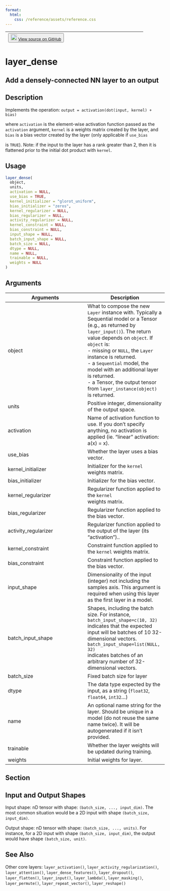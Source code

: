 ```yaml
---
format:
  html:
    css: /reference/assets/reference.css
---
```


| <button class="button"> ![](/reference/assets/GitHub-Mark-32px.png){width="20"} [View source on GitHub](https://github.com/rstudio/keras//blob/main/R/layers-core.R#L98) </button> |
|:------------------------------:|:--------------------------------------:|

# layer_dense

## Add a densely-connected NN layer to an output

## Description

Implements the operation: `output = activation(dot(input, kernel) + bias)`

where `activation` is the element-wise activation function passed as the `activation` argument, `kernel` is a weights matrix created by the layer, and `bias` is a bias vector created by the layer (only applicable if `use_bias`

is `TRUE`). Note: if the input to the layer has a rank greater than 2, then it is flattened prior to the initial dot product with `kernel`. 


## Usage
```r
layer_dense( 
  object, 
  units, 
  activation = NULL, 
  use_bias = TRUE, 
  kernel_initializer = "glorot_uniform", 
  bias_initializer = "zeros", 
  kernel_regularizer = NULL, 
  bias_regularizer = NULL, 
  activity_regularizer = NULL, 
  kernel_constraint = NULL, 
  bias_constraint = NULL, 
  input_shape = NULL, 
  batch_input_shape = NULL, 
  batch_size = NULL, 
  dtype = NULL, 
  name = NULL, 
  trainable = NULL, 
  weights = NULL 
) 
```

## Arguments
|Arguments|Description|
|---|---|
| object | What to compose the new `Layer` instance with. Typically a Sequential model or a Tensor (e.g., as returned by `layer_input()`). The return value depends on `object`. If `object` is: <br>- missing or `NULL`, the `Layer` instance is returned. <br>- a `Sequential` model, the model with an additional layer is returned. <br>- a Tensor, the output tensor from `layer_instance(object)` is returned.  |
| units | Positive integer, dimensionality of the output space. |
| activation | Name of activation function to use. If you don't specify anything, no activation is applied (ie. "linear" activation: a(x) = x). |
| use_bias | Whether the layer uses a bias vector. |
| kernel_initializer | Initializer for the `kernel` weights matrix. |
| bias_initializer | Initializer for the bias vector. |
| kernel_regularizer | Regularizer function applied to the `kernel`<br>weights matrix. |
| bias_regularizer | Regularizer function applied to the bias vector. |
| activity_regularizer | Regularizer function applied to the output of the layer (its "activation").. |
| kernel_constraint | Constraint function applied to the `kernel` weights matrix. |
| bias_constraint | Constraint function applied to the bias vector. |
| input_shape | Dimensionality of the input (integer) not including the samples axis. This argument is required when using this layer as the first layer in a model. |
| batch_input_shape | Shapes, including the batch size. For instance, `batch_input_shape=c(10, 32)` indicates that the expected input will be batches of 10 32-dimensional vectors. `batch_input_shape=list(NULL, 32)`<br>indicates batches of an arbitrary number of 32-dimensional vectors. |
| batch_size | Fixed batch size for layer |
| dtype | The data type expected by the input, as a string (`float32`, `float64`, `int32`...) |
| name | An optional name string for the layer. Should be unique in a model (do not reuse the same name twice). It will be autogenerated if it isn't provided. |
| trainable | Whether the layer weights will be updated during training. |
| weights | Initial weights for layer. |


## Section

## Input and Output Shapes

Input shape: nD tensor with shape: `(batch_size, ..., input_dim)`. The most common situation would be a 2D input with shape `(batch_size, input_dim)`. 

Output shape: nD tensor with shape: `(batch_size, ..., units)`. For instance, for a 2D input with shape `(batch_size, input_dim)`, the output would have shape `(batch_size, unit)`. 




## See Also
Other core layers:  `layer_activation()`, `layer_activity_regularization()`, `layer_attention()`, `layer_dense_features()`, `layer_dropout()`, `layer_flatten()`, `layer_input()`, `layer_lambda()`, `layer_masking()`, `layer_permute()`, `layer_repeat_vector()`, `layer_reshape()`

